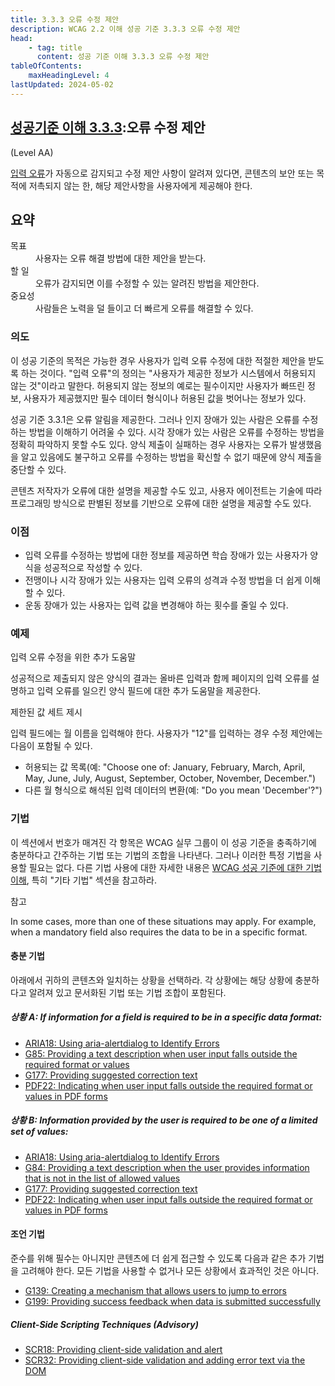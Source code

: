 ```yaml
---
title: 3.3.3 오류 수정 제안
description: WCAG 2.2 이해 성공 기준 3.3.3 오류 수정 제안
head:
    - tag: title
      content: 성공 기준 이해 3.3.3 오류 수정 제안
tableOfContents:
    maxHeadingLevel: 4
lastUpdated: 2024-05-02
---
```



## [성공기준 이해 3.3.3](https://w3.org/TR/WCAG22#error-suggestion):오류 수정 제안 

(Level AA)

<Card title="성공 기준(SC)"></Card>

[입력 오류](../../../glossary/input-error)가 자동으로 감지되고 수정 제안 사항이 알려져 있다면, 콘텐츠의 보안 또는 목적에 저촉되지 않는 한, 해당 제안사항을 사용자에게 제공해야 한다.

## 요약

<dl>
<dt>목표</dt>
<dd>사용자는 오류 해결 방법에 대한 제안을 받는다.</dd>
<dt>할 일</dt>
<dd>오류가 감지되면 이를 수정할 수 있는 알려진 방법을 제안한다.</dd>
<dt>중요성</dt>
<dd>사람들은 노력을 덜 들이고 더 빠르게 오류를 해결할 수 있다.</dd>
</dl>

### 의도

이 성공 기준의 목적은 가능한 경우 사용자가 입력 오류 수정에 대한 적절한 제안을 받도록 하는 것이다. "입력 오류"의 정의는 "사용자가 제공한 정보가 시스템에서 허용되지 않는 것"이라고 말한다. 허용되지 않는 정보의 예로는 필수이지만 사용자가 빠뜨린 정보, 사용자가 제공했지만 필수 데이터 형식이나 허용된 값을 벗어나는 정보가 있다.

성공 기준 3.3.1은 오류 알림을 제공한다. 그러나 인지 장애가 있는 사람은 오류를 수정하는 방법을 이해하기 어려울 수 있다. 시각 장애가 있는 사람은 오류를 수정하는 방법을 정확히 파악하지 못할 수도 있다. 양식 제출이 실패하는 경우 사용자는 오류가 발생했음을 알고 있음에도 불구하고 오류를 수정하는 방법을 확신할 수 없기 때문에 양식 제출을 중단할 수 있다.

콘텐츠 저작자가 오류에 대한 설명을 제공할 수도 있고, 사용자 에이전트는 기술에 따라 프로그래밍 방식으로 판별된 정보를 기반으로 오류에 대한 설명을 제공할 수도 있다.

### 이점

*   입력 오류를 수정하는 방법에 대한 정보를 제공하면 학습 장애가 있는 사용자가 양식을 성공적으로 작성할 수 있다.
*   전맹이나 시각 장애가 있는 사용자는 입력 오류의 성격과 수정 방법을 더 쉽게 이해할 수 있다.
*   운동 장애가 있는 사용자는 입력 값을 변경해야 하는 횟수를 줄일 수 있다.

### 예제

입력 오류 수정을 위한 추가 도움말

성공적으로 제출되지 않은 양식의 결과는 올바른 입력과 함께 페이지의 입력 오류를 설명하고 입력 오류를 일으킨 양식 필드에 대한 추가 도움말을 제공한다.

제한된 값 세트 제시

입력 필드에는 월 이름을 입력해야 한다. 사용자가 "12"를 입력하는 경우 수정 제안에는 다음이 포함될 수 있다.

*   허용되는 값 목록(예: "Choose one of: January, February, March, April, May, June, July, August, September, October, November, December.")
*   다른 월 형식으로 해석된 입력 데이터의 변환(예: "Do you mean 'December'?")

### 기법

이 섹션에서 번호가 매겨진 각 항목은 WCAG 실무 그룹이 이 성공 기준을 충족하기에 충분하다고 간주하는 기법 또는 기법의 조합을 나타낸다. 그러나 이러한 특정 기법을 사용할 필요는 없다. 다른 기법 사용에 대한 자세한 내용은 [WCAG 성공 기준에 대한 기법 이해](../understanding-techniques), 특히 "기타 기법" 섹션을 참고하라.

참고

In some cases, more than one of these situations may apply. For example, when a mandatory field also requires the data to be in a specific format.

#### 충분 기법

아래에서 귀하의 콘텐츠와 일치하는 상황을 선택하라. 각 상황에는 해당 상황에 충분하다고 알려져 있고 문서화된 기법 또는 기법 조합이 포함된다.

##### 상황 A: If information for a field is required to be in a specific data format:

*   [ARIA18: Using aria-alertdialog to Identify Errors](https://www.w3.org/WAI/WCAG22/Techniques/aria/ARIA18)
*   [G85: Providing a text description when user input falls outside the required format or values](https://www.w3.org/WAI/WCAG22/Techniques/general/G85)
*   [G177: Providing suggested correction text](https://www.w3.org/WAI/WCAG22/Techniques/general/G177)
*   [PDF22: Indicating when user input falls outside the required format or values in PDF forms](https://www.w3.org/WAI/WCAG22/Techniques/pdf/PDF22)

##### 상황 B: Information provided by the user is required to be one of a limited set of values:

*   [ARIA18: Using aria-alertdialog to Identify Errors](https://www.w3.org/WAI/WCAG22/Techniques/aria/ARIA18)
*   [G84: Providing a text description when the user provides information that is not in the list of allowed values](https://www.w3.org/WAI/WCAG22/Techniques/general/G84)
*   [G177: Providing suggested correction text](https://www.w3.org/WAI/WCAG22/Techniques/general/G177)
*   [PDF22: Indicating when user input falls outside the required format or values in PDF forms](https://www.w3.org/WAI/WCAG22/Techniques/pdf/PDF22)

#### 조언 기법

준수를 위해 필수는 아니지만 콘텐츠에 더 쉽게 접근할 수 있도록 다음과 같은 추가 기법을 고려해야 한다. 모든 기법을 사용할 수 없거나 모든 상황에서 효과적인 것은 아니다.

*   [G139: Creating a mechanism that allows users to jump to errors](https://www.w3.org/WAI/WCAG22/Techniques/general/G139)
*   [G199: Providing success feedback when data is submitted successfully](https://www.w3.org/WAI/WCAG22/Techniques/general/G199)

##### Client-Side Scripting Techniques (Advisory)

*   [SCR18: Providing client-side validation and alert](https://www.w3.org/WAI/WCAG22/Techniques/client-side-script/SCR18)
*   [SCR32: Providing client-side validation and adding error text via the DOM](https://www.w3.org/WAI/WCAG22/Techniques/client-side-script/SCR32)

